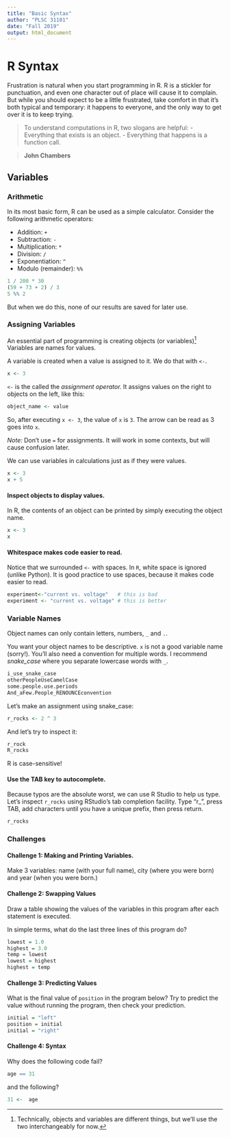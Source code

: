 ```yaml
---
title: "Basic Syntax"
author: "PLSC 31101"
date: "Fall 2019"
output: html_document
---
```


# R Syntax

Frustration is natural when you start programming in R. R is a stickler for punctuation, and even one character out of place will cause it to complain. But while you should expect to be a little frustrated, take comfort in that it’s both typical and temporary: it happens to everyone, and the only way to get over it is to keep trying.

> To understand computations in R, two slogans are helpful:
  - Everything that exists is an object.
  - Everything that happens is a function call.
  
> __John Chambers__

## Variables

### Arithmetic

In its most basic form, R can be used as a simple calculator. Consider the following arithmetic operators:

- Addition: `+`
- Subtraction: `-`
- Multiplication: `*`
- Division: `/`
- Exponentiation: `^`
- Modulo (remainder): `%%`

```r
1 / 200 * 30
(59 + 73 + 2) / 3
5 %% 2
```

But when we do this, none of our results are saved for later use.

### Assigning Variables

An essential part of programming is creating objects (or variables)^[Technically, objects and variables are different things, but we'll use the two interchangeably for now.] Variables are names for values. 

A variable is created when a value is assigned to it. We do that with `<-`.

```r
x <- 3
```

`<-` is the called the *assignment operator.* It assigns values on the right to objects on the left, like this:

```r
object_name <- value
```

So, after executing `x <- 3`, the value of `x` is `3`. The arrow can be read as 3 goes into `x`. 

*Note:* Don't use `=` for assignments. It will work in some contexts, but will cause confusion later. 

We can use variables in calculations just as if they were values.

```r
x <- 3
x + 5
``` 

#### Inspect objects to display values. {-}

In R, the contents of an object can be printed by simply executing the object name.

```r
x <- 3
x
```

#### Whitespace makes code easier to read. {-}

Notice that we surrounded `<-` with spaces. In `R`, white space is ignored (unlike Python). It is good practice to use spaces, because it makes code easier to read.

```r
experiment<-"current vs. voltage"   # this is bad
experiment <- "current vs. voltage" # this is better
```

### Variable Names

Object names can only contain letters, numbers, `_` and `.`. 

You want your object names to be descriptive. `x` is not a good variable name (sorry!). You’ll also need a convention for multiple words. I recommend *snake_case* where you separate lowercase words with `_`.

```r
i_use_snake_case
otherPeopleUseCamelCase
some.people.use.periods
And_aFew.People_RENOUNCEconvention
```

Let's make an assignment using snake_case:

```r
r_rocks <- 2 ^ 3
```

And let's try to inspect it:

```r
r_rock
R_rocks
```

R is case-sensitive!

#### Use the TAB key to autocomplete. {-}

Because typos are the absolute worst, we can use R Studio to help us type. Let's inspect `r_rocks` using RStudio’s tab completion facility. Type "r_", press TAB, add characters until you have a unique prefix, then press return.

```r
r_rocks
```

### Challenges

#### Challenge 1: Making and Printing Variables. {-}

Make 3 variables: name (with your full name), city (where you were born) and year (when you were born.)

#### Challenge 2: Swapping Values {-}

Draw a table showing the values of the variables in this program after each statement is executed.

In simple terms, what do the last three lines of this program do?

```r
lowest = 1.0
highest = 3.0
temp = lowest
lowest = highest
highest = temp
```

#### Challenge 3: Predicting Values {-}

What is the final value of `position` in the program below? Try to predict the value without running the program, then check your prediction.

```r
initial = "left"
position = initial
initial = "right"
```

#### Challenge 4: Syntax {-}

Why does the following code fail?

```r
age == 31
```

and the following?

```r
31 <-  age
```
